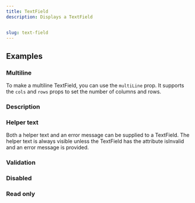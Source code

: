 ```yaml
---
title: TextField
description: Displays a TextField


slug: text-field
---
```


<ComponentPreview name="text-field/preview" />


## Examples

### Multiline

To make a multiline TextField, you can use the `multiLine` prop.
It supports the `cols` and `rows` props to set the number of columns and rows.

<ComponentPreview name="text-field/multi-line" />

### Description

<ComponentPreview name="text-field/description" />

### Helper text

Both a helper text and an error message can be supplied to a TextField. The helper text is always visible unless the TextField has the attribute isInvalid and an error message is provided.

<ComponentPreview name="text-field/helperText" />

### Validation

<ComponentPreview name="text-field/validation" />

### Disabled

<ComponentPreview name="text-field/disabled" />

### Read only

<ComponentPreview name="text-field/readonly" />
